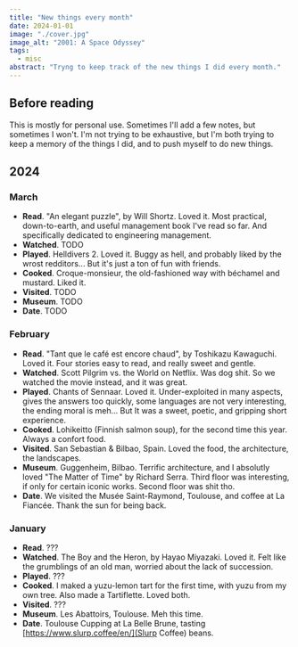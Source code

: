 ```yaml
---
title: "New things every month"
date: 2024-01-01
image: "./cover.jpg"
image_alt: "2001: A Space Odyssey"
tags: 
  - misc
abstract: "Tryng to keep track of the new things I did every month."
---
```


## Before reading

This is mostly for personal use. Sometimes I'll add a few notes, but sometimes I won't. I'm not trying to be exhaustive, but I'm both trying to keep a memory of the things I did, and to push myself to do new things.

## 2024

### March

- **Read**. "An elegant puzzle", by Will Shortz. Loved it. Most practical, down-to-earth, and useful management book I've read so far. And specifically dedicated to engineering management.
- **Watched**. TODO
- **Played**. Helldivers 2. Loved it. Buggy as hell, and probably liked by the wrost redditors... But it's just a ton of fun with friends.
- **Cooked**. Croque-monsieur, the old-fashioned way with béchamel and mustard. Liked it.
- **Visited**. TODO
- **Museum**. TODO
- **Date**. TODO

### February

- **Read**. "Tant que le café est encore chaud", by Toshikazu Kawaguchi. Loved it. Four stories easy to read, and really sweet and gentle.
- **Watched**. Scott Pilgrim vs. the World on Netflix. Was dog shit. So we watched the movie instead, and it was great.
- **Played**. Chants of Sennaar. Loved it. Under-exploited in many aspects, gives the answers too quickly, some languages are not very interesting, the ending moral is meh... But It was a sweet, poetic, and gripping short experience.
- **Cooked**. Lohikeitto (Finnish salmon soup), for the second time this year. Always a confort food.
- **Visited**. San Sebastian & Bilbao, Spain. Loved the food, the architecture, the landscapes.
- **Museum**. Guggenheim, Bilbao. Terrific architecture, and I absolutly loved "The Matter of Time" by Richard Serra. Third floor was interesting, if only for certain iconic works. Second floor was shit tho.
- **Date**. We visited the Musée Saint-Raymond, Toulouse, and coffee at La Fiancée. Thank the sun for being back.

### January

- **Read**. ???
- **Watched**. The Boy and the Heron, by Hayao Miyazaki. Loved it. Felt like the grumblings of an old man, worried about the lack of succession.
- **Played**. ???
- **Cooked**. I maked a yuzu-lemon tart for the first time, with yuzu from my own tree. Also made a Tartiflette. Loved both.
- **Visited**. ???
- **Museum**. Les Abattoirs, Toulouse. Meh this time.
- **Date**. Toulouse Cupping at La Belle Brune, tasting [https://www.slurp.coffee/en/](Slurp Coffee) beans.
